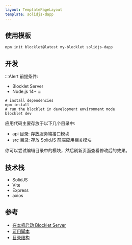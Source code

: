 ```yaml
---
layout: TemplatePageLayout
template: solidjs-dapp
---
```


<TemplateInfo templateName="solidjs-dapp" />

## 使用模板

```shell
npm init blocklet@latest my-blocklet solidjs-dapp
```

## 开发

:::Alert
前提条件: 

- Blocklet Server
- Node.js 14+
:::

```shell
# install dependencies
npm install
# run the blocklet in development environment mode
blocklet dev
```

应用代码主要存放于以下几个目录中:  

- api 目录: 存放服务端接口模块
- src 目录: 存放 SolidJS 前端应用相关模块

你可以尝试编辑目录中的模块，然后刷新页面查看修改后的效果。

## 技术栈

- SolidJS
- Vite
- Express
- axios

## 参考

- [在本机启动 Blocklet Server](https://developer.blocklet.io/docs/zh/quick-start/blocklet-server)
- [可用脚本](/reference/npm-scripts)
- [目录结构](/reference/blocklet-structure)
